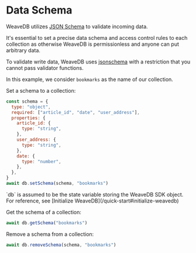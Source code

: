 
# Data Schema

WeaveDB utilizes [JSON Schema](https://json-schema.org/) to validate incoming data.

It's essential to set a precise data schema and access control rules to each collection as otherwise WeaveDB is permissionless and anyone can put arbitrary data.

To validate write data, WeaveDB uses [jsonschema](https://github.com/tdegrunt/jsonschema) with a restriction that you cannot pass validator functions.

In this example, we consider `bookmarks` as the name of our collection.

Set a schema to a collection:

```js copy
const schema = {
  type: "object",
  required: ["article_id", "date", "user_address"],
  properties: {
    article_id: {
      type: "string",
    },
    user_address: {
      type: "string",
    },
    date: {
      type: "number",
    },
  },
}
await db.setSchema(schema, "bookmarks")
```

<Callout type="info" emoji="💡">
`db` is assumed to be the state variable storing the WeaveDB SDK object. For reference, see [Initialize WeaveDB](/quick-start#initialize-weavedb)
</Callout>

Get the schema of a collection:

```js copy
await db.getSchema("bookmarks")
```

Remove a schema from a collection:

```js copy
await db.removeSchema(schema, "bookmarks")
```
